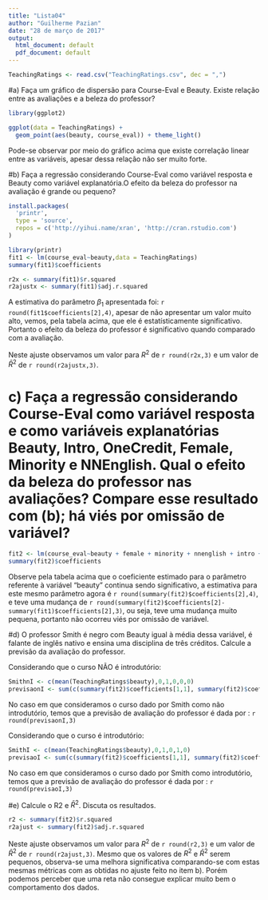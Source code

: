 ```yaml
---
title: "Lista04"
author: "Guilherme Pazian"
date: "28 de março de 2017"
output:
  html_document: default
  pdf_document: default
---
```


```r
TeachingRatings <- read.csv("TeachingRatings.csv", dec = ",")
```

#a) Faça um gráfico de dispersão para Course-Eval e Beauty. Existe relação entre as avaliações e a beleza do professor?


```r
library(ggplot2)

ggplot(data = TeachingRatings) +
  geom_point(aes(beauty, course_eval)) + theme_light()
```
  Pode-se observar por meio do gráfico acima que existe correlação linear entre as variáveis, apesar dessa relação não ser muito forte.
  
  
  
#b) Faça a regressão considerando Course-Eval como variável resposta e Beauty como variável explanatória.O efeito da beleza do professor na avaliação é grande ou pequeno?

```r
install.packages(
  'printr',
  type = 'source',
  repos = c('http://yihui.name/xran', 'http://cran.rstudio.com')
)
```


```r
library(printr)
fit1 <- lm(course_eval~beauty,data = TeachingRatings)
summary(fit1)$coefficients

r2x <- summary(fit1)$r.squared
r2ajustx <- summary(fit1)$adj.r.squared
```
  
  A estimativa do parâmetro $\beta_1$ apresentada foi: `r round(fit1$coefficients[2],4)`, apesar de não apresentar um valor muito alto, vemos, pela tabela acima, que ele é estatísticamente significativo. Portanto o efeito da beleza do professor é significativo quando comparado com a avaliação.
  
  Neste ajuste observamos um valor para $R^2$ de `r round(r2x,3)` e um valor de $\bar{R}^2$ de `r round(r2ajustx,3)`.
  
# c) Faça a regressão considerando Course-Eval como variável resposta e como variáveis explanatórias Beauty, Intro, OneCredit, Female, Minority e NNEnglish. Qual o efeito da beleza do professor nas avaliações? Compare esse resultado com (b); há viés por omissão de variável?


```r
fit2 <- lm(course_eval~beauty + female + minority + nnenglish + intro + onecredit, data = TeachingRatings)
summary(fit2)$coefficients
```

  Observe pela tabela acima que o coeficiente estimado para o parâmetro referente à variável "beauty" continua sendo significativo, a estimativa para este mesmo parâmetro agora é `r round(summary(fit2)$coefficients[2],4) `, e teve uma mudança de `r round(summary(fit2)$coefficients[2]-summary(fit1)$coefficients[2],3)`, ou seja, teve uma mudança muito pequena, portanto não ocorreu viés por omissão de variável.
  
#d) O professor Smith é negro com Beauty igual à média dessa variável, é falante de inglês nativo e ensina uma disciplina de três créditos. Calcule a previsão da avaliação do professor.


Considerando que o curso NÃO é introdutório:

```r
SmithnI <- c(mean(TeachingRatings$beauty),0,1,0,0,0)
previsaonI <- sum(c(summary(fit2)$coefficients[1,1], summary(fit2)$coefficients[-1,1] * SmithnI))
```

No caso em que consideramos o curso dado por Smith como não introdutório, temos que a previsão de avaliação do professor é dada por : `r round(previsaonI,3)`



Considerando que o curso é introdutório:

```r
SmithI <- c(mean(TeachingRatings$beauty),0,1,0,1,0)
previsaoI <- sum(c(summary(fit2)$coefficients[1,1], summary(fit2)$coefficients[-1,1] * SmithI))
```

No caso em que consideramos o curso dado por Smith como introdutório, temos que a previsão de avaliação do professor é dada por : `r round(previsaoI,3)`




#e) Calcule o R2 e $\bar{R}^2$. Discuta os resultados.

```r
r2 <- summary(fit2)$r.squared
r2ajust <- summary(fit2)$adj.r.squared
```


Neste ajuste observamos um valor para $R^2$ de `r round(r2,3)` e um valor de $\bar{R}^2$ de `r round(r2ajust,3)`. Mesmo que os valores de $R^2$ e $\bar{R}^2$ serem pequenos, observa-se uma melhora significativa comparando-se com estas mesmas métricas com as obtidas no ajuste feito no item b). Porém podemos perceber que uma reta não consegue explicar muito bem o comportamento dos dados.
